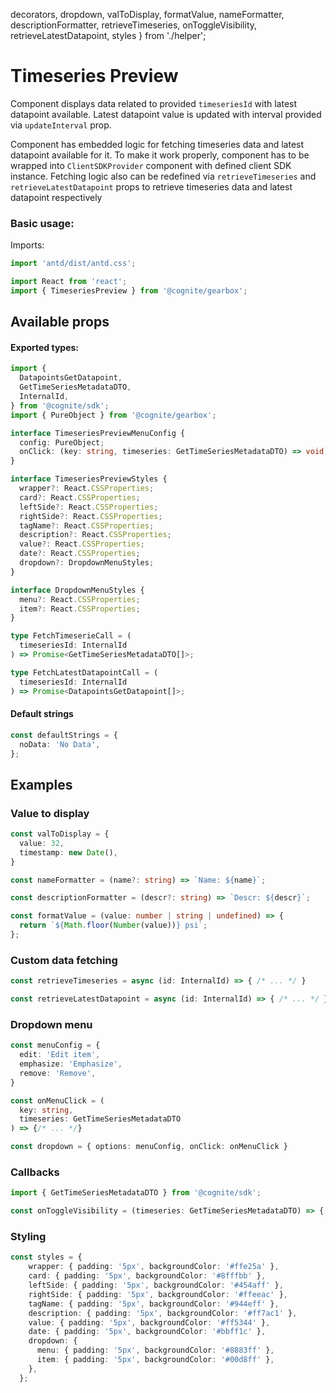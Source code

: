   decorators,
  dropdown,
  valToDisplay,
  formatValue,
  nameFormatter,
  descriptionFormatter,
  retrieveTimeseries,
  onToggleVisibility,
  retrieveLatestDatapoint,
  styles
} from './helper';


<Meta title="Time Series/TimeseriesPreview" decorators={decorators} />

# Timeseries Preview

Component displays data related to provided `timeseriesId` with latest datapoint available. Latest datapoint value is updated with interval provided via `updateInterval` prop.

Component has embedded logic for fetching timeseries data and latest datapoint available for it. To make it work properly, component
has to be wrapped into `ClientSDKProvider` component with defined client SDK instance. Fetching logic
also can be redefined via `retrieveTimeseries` and `retrieveLatestDatapoint` props to retrieve timeseries data and latest datapoint respectively

### Basic usage:

Imports:

```typescript
import 'antd/dist/antd.css';

import React from 'react';
import { TimeseriesPreview } from '@cognite/gearbox';

```

<Preview>
  <Story name="Basic usage" >
    <TimeseriesPreview timeseriesId={41852231325889} />
  </Story>
</Preview>

## Available props

<Props of={TimeseriesPreviewWithoutTheme} />


#### Exported types:

```typescript
import {
  DatapointsGetDatapoint,
  GetTimeSeriesMetadataDTO,
  InternalId,
} from '@cognite/sdk';
import { PureObject } from '@cognite/gearbox';

interface TimeseriesPreviewMenuConfig {
  config: PureObject;
  onClick: (key: string, timeseries: GetTimeSeriesMetadataDTO) => void;
}

interface TimeseriesPreviewStyles {
  wrapper?: React.CSSProperties;
  card?: React.CSSProperties;
  leftSide?: React.CSSProperties;
  rightSide?: React.CSSProperties;
  tagName?: React.CSSProperties;
  description?: React.CSSProperties;
  value?: React.CSSProperties;
  date?: React.CSSProperties;
  dropdown?: DropdownMenuStyles;
}

interface DropdownMenuStyles {
  menu?: React.CSSProperties;
  item?: React.CSSProperties;
}

type FetchTimeserieCall = (
  timeseriesId: InternalId
) => Promise<GetTimeSeriesMetadataDTO[]>;

type FetchLatestDatapointCall = (
  timeseriesId: InternalId
) => Promise<DatapointsGetDatapoint[]>;
```

#### Default strings

```typescript
const defaultStrings = {
  noData: 'No Data',
};
```

## Examples

### Value to display

```typescript
const valToDisplay = {
  value: 32,
  timestamp: new Date(),
}
```

```typescript
const nameFormatter = (name?: string) => `Name: ${name}`;

const descriptionFormatter = (descr?: string) => `Descr: ${descr}`;

const formatValue = (value: number | string | undefined) => {
  return `${Math.floor(Number(value))} psi`;
};
```

<Preview>
  <Story name="Value to display" >
    <TimeseriesPreview
      timeseriesId={41852231325889}
      valueToDisplay={valToDisplay}
      formatDisplayValue={formatValue}
      nameFormatter={nameFormatter}
      descriptionFormatter={descriptionFormatter}
    />
  </Story>
</Preview>

### Custom data fetching

```typescript
const retrieveTimeseries = async (id: InternalId) => { /* ... */ }

const retrieveLatestDatapoint = async (id: InternalId) => { /* ... */ }
```

<Preview>
  <Story name="Custom data fetching" >
    <TimeseriesPreview
      timeseriesId={41852231325889}
      retrieveTimeseries={retrieveTimeseries}
      retrieveLatestDatapoint={retrieveLatestDatapoint}
    />
  </Story>
</Preview>

### Dropdown menu

```typescript
const menuConfig = {
  edit: 'Edit item',
  emphasize: 'Emphasize',
  remove: 'Remove',
}

const onMenuClick = (
  key: string,
  timeseries: GetTimeSeriesMetadataDTO
) => {/* ... */}

const dropdown = { options: menuConfig, onClick: onMenuClick }
```

<Preview>
  <Story name="Dropdown menu" >
    <TimeseriesPreview
      timeseriesId={41852231325889}
      dropdown={dropdown}
    />
  </Story>
</Preview>

### Callbacks

```typescript
import { GetTimeSeriesMetadataDTO } from '@cognite/sdk';

const onToggleVisibility = (timeseries: GetTimeSeriesMetadataDTO) => { /* ... */ };
```

<Preview>
  <Story name="Callbacks" >
    <TimeseriesPreview
      timeseriesId={41852231325889}
      onToggleVisibility={onToggleVisibility}
    />
  </Story>
</Preview>

### Styling

```typescript
const styles = {
    wrapper: { padding: '5px', backgroundColor: '#ffe25a' },
    card: { padding: '5px', backgroundColor: '#8fffbb' },
    leftSide: { padding: '5px', backgroundColor: '#454aff' },
    rightSide: { padding: '5px', backgroundColor: '#ffeeac' },
    tagName: { padding: '5px', backgroundColor: '#944eff' },
    description: { padding: '5px', backgroundColor: '#ff7ac1' },
    value: { padding: '5px', backgroundColor: '#ff5344' },
    date: { padding: '5px', backgroundColor: '#bbff1c' },
    dropdown: {
      menu: { padding: '5px', backgroundColor: '#8883ff' },
      item: { padding: '5px', backgroundColor: '#00d8ff' },
    },
  };
```

<Preview>
  <Story name="Styling" >
    <TimeseriesPreview
      timeseriesId={41852231325889}
      styles={styles}
      dropdown={dropdown}
    />
  </Story>
</Preview>
